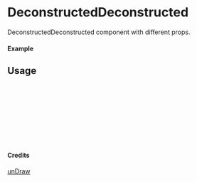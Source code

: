 
<Meta of={DeconstructedDeconstructed} title="unDraw/DeconstructedDeconstructed" />

# DeconstructedDeconstructed

DeconstructedDeconstructed component with different props.

#### Example

<Canvas of={DeconstructedDeconstructed.Primary} />

## Usage

```ts
import { DeconstructedDeconstructed } from "yadl-ui";

const Example = () => {
  return (
      <DeconstructedDeconstructed />
  );
};

export default Example;
```

#### Credits
[unDraw](https://undraw.co/illustrations)
